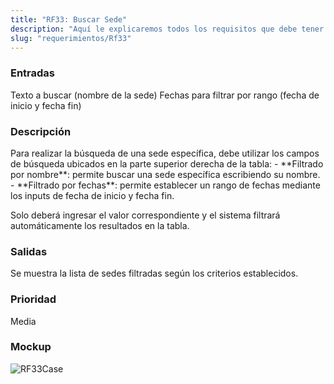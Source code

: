 ```yaml
---
title: "RF33: Buscar Sede"
description: "Aquí le explicaremos todos los requisitos que debe tener para poder usar nuestro software."
slug: "requerimientos/Rf33"
---
```



<h3>Entradas</h3>
Texto a buscar (nombre de la sede) Fechas para filtrar por rango (fecha de inicio
y fecha fin)

<h3>Descripción</h3>
Para realizar la búsqueda de una sede específica, debe utilizar los campos de búsqueda
ubicados en la parte superior derecha de la tabla: - **Filtrado por nombre**: permite
buscar una sede específica escribiendo su nombre. - **Filtrado por fechas**: permite
establecer un rango de fechas mediante los inputs de fecha de inicio y fecha fin.

Solo deberá ingresar el valor correspondiente y el sistema filtrará automáticamente los resultados en la tabla.

<h3>Salidas</h3>
Se muestra la lista de sedes filtradas según los criterios establecidos.

<h3>Prioridad</h3>
Media

<h3>Mockup</h3>
<Image src={RF33Case} alt="RF33Case" width={3148} height={2270} />
